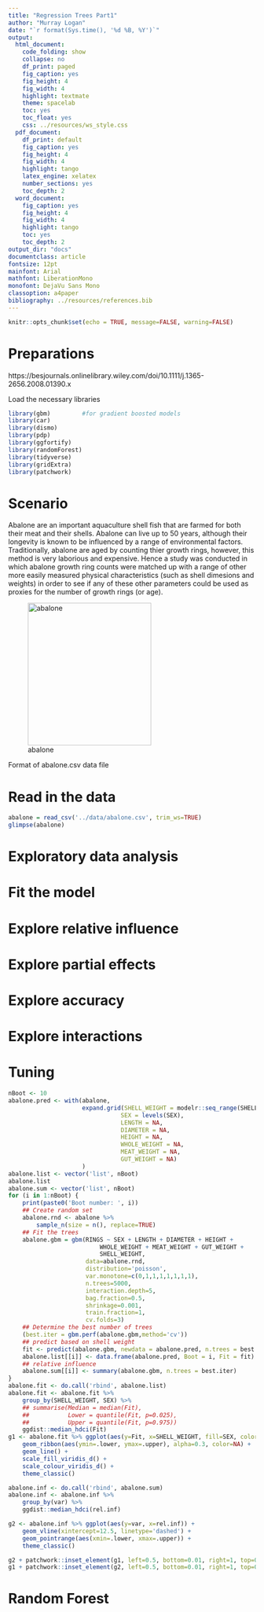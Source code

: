 ```yaml
---
title: "Regression Trees Part1"
author: "Murray Logan"
date: "`r format(Sys.time(), '%d %B, %Y')`"
output:
  html_document:
    code_folding: show
    collapse: no
    df_print: paged
    fig_caption: yes
    fig_height: 4
    fig_width: 4
    highlight: textmate
    theme: spacelab
    toc: yes
    toc_float: yes
    css: ../resources/ws_style.css
  pdf_document:
    df_print: default
    fig_caption: yes
    fig_height: 4
    fig_width: 4
    highlight: tango
    latex_engine: xelatex
    number_sections: yes
    toc_depth: 2
  word_document:
    fig_caption: yes
    fig_height: 4
    fig_width: 4
    highlight: tango
    toc: yes
    toc_depth: 2
output_dir: "docs"
documentclass: article
fontsize: 12pt
mainfont: Arial
mathfont: LiberationMono
monofont: DejaVu Sans Mono
classoption: a4paper
bibliography: ../resources/references.bib
---
```


```r
knitr::opts_chunk$set(echo = TRUE, message=FALSE, warning=FALSE)
```

# Preparations

https://besjournals.onlinelibrary.wiley.com/doi/10.1111/j.1365-2656.2008.01390.x

Load the necessary libraries

```r
library(gbm)         #for gradient boosted models
library(car)
library(dismo)
library(pdp)
library(ggfortify)
library(randomForest)
library(tidyverse)
library(gridExtra)
library(patchwork)
```

# Scenario

Abalone are an important aquaculture shell fish that are farmed
for both their meat and their shells.  Abalone can live up to 50 
years, although their longevity is known to be influenced by a 
range of environmental factors.  Traditionally, abalone are aged
by counting thier growth rings, however, this method is very
laborious and expensive.  Hence a study was conducted in which abalone
growth ring counts were matched up with a range of other more easily
measured physical characteristics (such as shell dimesions and weights)
in order to see if any of these other parameters could be used as
proxies for the number of growth rings (or age).

![abalone](../resources/abalone.jpg){width="251" height="290"}

Format of abalone.csv data file


# Read in the data

```r
abalone = read_csv('../data/abalone.csv', trim_ws=TRUE)
glimpse(abalone)
```



# Exploratory data analysis


# Fit the model


# Explore relative influence


# Explore partial effects


# Explore accuracy


# Explore interactions {.tabset .tabset-faded}


# Tuning



```r
nBoot <- 10
abalone.pred <- with(abalone,
                     expand.grid(SHELL_WEIGHT = modelr::seq_range(SHELL_WEIGHT, n = 100),
                                SEX = levels(SEX),
                                LENGTH = NA,
                                DIAMETER = NA,
                                HEIGHT = NA,
                                WHOLE_WEIGHT = NA,
                                MEAT_WEIGHT = NA,
                                GUT_WEIGHT = NA)
                     )
abalone.list <- vector('list', nBoot) 
abalone.list
abalone.sum <- vector('list', nBoot) 
for (i in 1:nBoot) {
    print(paste0('Boot number: ', i))
    ## Create random set
    abalone.rnd <- abalone %>%
        sample_n(size = n(), replace=TRUE)
    ## Fit the trees
    abalone.gbm = gbm(RINGS ~ SEX + LENGTH + DIAMETER + HEIGHT +
                          WHOLE_WEIGHT + MEAT_WEIGHT + GUT_WEIGHT +
                          SHELL_WEIGHT,
                      data=abalone.rnd,
                      distribution='poisson',
                      var.monotone=c(0,1,1,1,1,1,1,1),
                      n.trees=5000,
                      interaction.depth=5,
                      bag.fraction=0.5,
                      shrinkage=0.001,
                      train.fraction=1,
                      cv.folds=3)
    ## Determine the best number of trees
    (best.iter = gbm.perf(abalone.gbm,method='cv'))
    ## predict based on shell weight
    fit <- predict(abalone.gbm, newdata = abalone.pred, n.trees = best.iter) %>% exp()
    abalone.list[[i]] <- data.frame(abalone.pred, Boot = i, Fit = fit)
    ## relative influence
    abalone.sum[[i]] <- summary(abalone.gbm, n.trees = best.iter)
}
abalone.fit <- do.call('rbind', abalone.list)
abalone.fit <- abalone.fit %>%
    group_by(SHELL_WEIGHT, SEX) %>%
    ## summarise(Median = median(Fit),
    ##           Lower = quantile(Fit, p=0.025),
    ##           Upper = quantile(Fit, p=0.975))
    ggdist::median_hdci(Fit)       
g1 <- abalone.fit %>% ggplot(aes(y=Fit, x=SHELL_WEIGHT, fill=SEX, color=SEX)) +
    geom_ribbon(aes(ymin=.lower, ymax=.upper), alpha=0.3, color=NA) +
    geom_line() +
    scale_fill_viridis_d() +
    scale_colour_viridis_d() +
    theme_classic()

abalone.inf <- do.call('rbind', abalone.sum)
abalone.inf <- abalone.inf %>%
    group_by(var) %>%
    ggdist::median_hdci(rel.inf)       

g2 <- abalone.inf %>% ggplot(aes(y=var, x=rel.inf)) +
    geom_vline(xintercept=12.5, linetype='dashed') +
    geom_pointrange(aes(xmin=.lower, xmax=.upper)) +
    theme_classic()

g2 + patchwork::inset_element(g1, left=0.5, bottom=0.01, right=1, top=0.7)
g1 + patchwork::inset_element(g2, left=0.5, bottom=0.01, right=1, top=0.5)
```





# Random Forest
